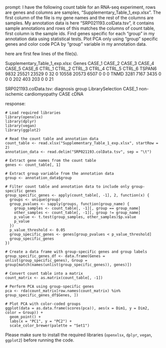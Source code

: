 prompt:
I have the following count table for an RNA-seq experiment, rows are genes and columns are samples, "Supplementary_Table_1_exp.xlsx". The first column of the file is my gene names and the rest of the columns are samples. My annotation data is here  "SRP021193.colData.tsv", it contains sample annotations and rows of this matches the columns of count table, first column is the sample ids. Find genes specific for each "group" in my annotation data  using statistical tests. Plot PCA only using "group" specific genes and color code PCA by "group" variable in my annotation data.

here are first few lines of the file(s).

Supplementary_Table_1_exp.xlsx:
Genes	CASE_1	CASE_2	CASE_3	CASE_4	CASE_5	CASE_6	CTRL_1	CTRL_2	CTRL_3	CTRL_4	CTRL_5	CTRL_6
TSPAN6	9832	25521	23529	0	32	0	10558	20573	6507	0	0	 0
TNMD	3281	 7167	 3435	0	 0	0	  202	  403	 203	0	0	21


SRP021193.colData.tsv:
diagnosis	group	LibrarySelection
CASE_1	non-ischemic cardiomyopathy	CASE	cDNA


response:
```
# Load required libraries
library(openxlsx)
library(dplyr)
library(vegan)
library(ggplot2)

# Read the count table and annotation data
count_table <- read.xlsx("Supplementary_Table_1_exp.xlsx", startRow = 2)
annotation_data <- read.delim("SRP021193.colData.tsv", sep = "\t")

# Extract gene names from the count table
genes <- count_table[, 1]

# Extract group variable from the annotation data
group <- annotation_data$group

# Filter count table and annotation data to include only group-specific genes
group_specific_genes <- apply(count_table[, -1], 2, function(x) {
  groups <- unique(group)
  group_pvalues <- sapply(groups, function(group_name) {
    group_samples <- count_table[, -1][, group == group_name]
    other_samples <- count_table[, -1][, group != group_name]
    p_value <- t.test(group_samples, other_samples)$p.value
    p_value
  })
  p_value_threshold <- 0.05
  group_specific_genes <- genes[group_pvalues < p_value_threshold]
  group_specific_genes
})

# Create a data frame with group-specific genes and group labels
group_specific_genes_df <- data.frame(Genes = unlist(group_specific_genes), Group = group[match(names(unlist(group_specific_genes)), genes)])

# Convert count table into a matrix
count_matrix <- as.matrix(count_table[, -1])

# Perform PCA using group-specific genes
pca <- rda(count_matrix[row.names(count_matrix) %in% group_specific_genes_df$Genes, ])

# Plot PCA with color-coded groups
ggplot(data = as.data.frame(scores(pca)), aes(x = Dim1, y = Dim2, color = Group)) +
  geom_point() +
  labs(x = "PC1", y = "PC2") +
  scale_color_brewer(palette = "Set1")
```

Please make sure to install the required libraries (`openxlsx`, `dplyr`, `vegan`, `ggplot2`) before running the code.
